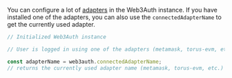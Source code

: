 You can configure a lot of [adapters](/sdk/web/adapters) in the Web3Auth instance. If you have installed one of the adapters, you can also use the
`connectedAdapterName` to get the currently used adapter.

```javascript
// Initialized Web3Auth instance

// User is logged in using one of the adapters (metamask, torus-evm, etc.)

const adapterName = web3auth.connectedAdapterName;
// returns the currently used adapter name (metamask, torus-evm, etc.)
```
